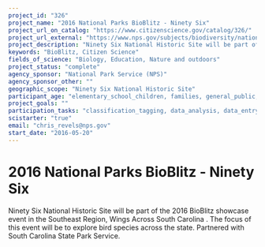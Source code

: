 ```yaml
---
project_id: "326"
project_name: "2016 National Parks BioBlitz - Ninety Six"
project_url_on_catalog: "https://www.citizenscience.gov/catalog/326/"
project_url_external: "https://www.nps.gov/subjects/biodiversity/national-parks-bioblitz.htm"
project_description: "Ninety Six National Historic Site will be part of the 2016 BioBlitz showcase event in the Southeast Region,  Wings Across South Carolina . The focus of this event will be to explore bird species across the state. Partnered with South Carolina State Park Service."
keywords: "BioBlitz, Citizen Science"
fields_of_science: "Biology, Education, Nature and outdoors"
project_status: "complete"
agency_sponsor: "National Park Service (NPS)"
agency_sponsor_other: ""
geographic_scope: "Ninety Six National Historic Site"
participant_age: "elementary_school_children, families, general_public, middle_school_children, targeted_group, teens"
project_goals: ""
participation_tasks: "classification_tagging, data_analysis, data_entry, finding_entities, identification, learning, observation, site_selection_description, specimen_sample_collection"
scistarter: "true"
email: "chris_revels@nps.gov"
start_date: "2016-05-20"
---
```


# 2016 National Parks BioBlitz - Ninety Six

Ninety Six National Historic Site will be part of the 2016 BioBlitz showcase event in the Southeast Region,  Wings Across South Carolina . The focus of this event will be to explore bird species across the state. Partnered with South Carolina State Park Service.
